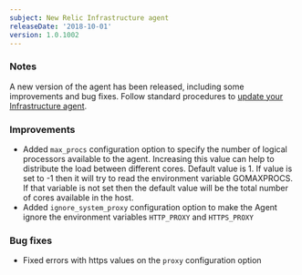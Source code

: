 ```yaml
---
subject: New Relic Infrastructure agent
releaseDate: '2018-10-01'
version: 1.0.1002
---
```


### Notes

A new version of the agent has been released, including some improvements and bug fixes. Follow standard procedures to [update your Infrastructure agent](/docs/infrastructure/new-relic-infrastructure/installation/update-infrastructure-agent).

### Improvements

* Added `max_procs` configuration option to specify the number of logical processors available to the agent. Increasing this value can help to distribute the load between different cores. Default value is 1. If value is set to -1 then it will try to read the environment variable GOMAXPROCS. If that variable is not set then the default value will be the total number of cores available in the host.
* Added `ignore_system_proxy` configuration option to make the Agent ignore the environment variables `HTTP_PROXY` and `HTTPS_PROXY`

### Bug fixes

* Fixed errors with https values on the `proxy` configuration option
